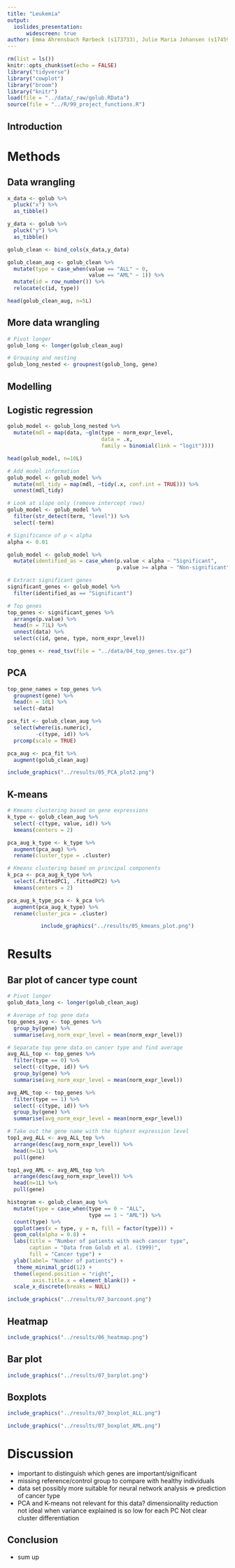```yaml
---
title: "Leukemia"
output: 
  ioslides_presentation:
      widescreen: true
author: Emma Ahrensbach Rørbeck (s173733), Julie Maria Johansen (s174595), Simone Majken Stegenborg-Grathwohl (s174596) and Charlotte Würtzen (s174564)
--- 
```


<style>
.forceBreak { -webkit-column-break-after: always; break-after: column; }
</style>

```r
rm(list = ls())
knitr::opts_chunk$set(echo = FALSE)
library("tidyverse")
library("cowplot")
library("broom")
library("knitr")
load(file = "../data/_raw/golub.RData")
source(file = "../R/99_project_functions.R")
```


## Introduction


# Methods

## Data wrangling {.smaller}

```r
x_data <- golub %>% 
  pluck("x") %>% 
  as_tibble()

y_data <- golub %>% 
  pluck("y") %>% 
  as_tibble()

golub_clean <- bind_cols(x_data,y_data)

golub_clean_aug <- golub_clean %>% 
  mutate(type = case_when(value == "ALL" ~ 0,
                          value == "AML" ~ 1)) %>% 
  mutate(id = row_number()) %>% 
  relocate(c(id, type))

```

```r
head(golub_clean_aug, n=5L)
```


## More data wrangling 
```r
# Pivot longer 
golub_long <- longer(golub_clean_aug)

# Grouping and nesting 
golub_long_nested <- groupnest(golub_long, gene)
```

## Modelling

## Logistic regression

```r
golub_model <- golub_long_nested %>%
  mutate(mdl = map(data, ~glm(type ~ norm_expr_level,
                              data = .x,
                              family = binomial(link = "logit"))))

```

```r
head(golub_model, n=10L)
```

```r
# Add model information
golub_model <- golub_model %>%
  mutate(mdl_tidy = map(mdl, ~tidy(.x, conf.int = TRUE))) %>% 
  unnest(mdl_tidy)

# Look at slope only (remove intercept rows)
golub_model <- golub_model %>% 
  filter(str_detect(term, "level")) %>% 
  select(-term)

# Significance of p < alpha
alpha <- 0.01

golub_model <- golub_model %>% 
  mutate(identified_as = case_when(p.value < alpha ~ "Significant",
                                   p.value >= alpha ~ "Non-significant"))

# Extract significant genes
significant_genes <- golub_model %>% 
  filter(identified_as == "Significant")

# Top genes
top_genes <- significant_genes %>% 
  arrange(p.value) %>% 
  head(n = 71L) %>% 
  unnest(data) %>% 
  select(c(id, gene, type, norm_expr_level))

```

```r
top_genes <- read_tsv(file = "../data/04_top_genes.tsv.gz")

```



## PCA {.columns-2 .smaller}


```r
top_gene_names = top_genes %>% 
  groupnest(gene) %>% 
  head(n = 10L) %>% 
  select(-data)
```

```r
pca_fit <- golub_clean_aug %>% 
  select(where(is.numeric),
         -c(type, id)) %>% 
  prcomp(scale = TRUE)
```

```r
pca_aug <- pca_fit %>% 
  augment(golub_clean_aug)
```
<p class="forceBreak"></p>

```r
include_graphics("../results/05_PCA_plot2.png")
```


## K-means 
```r
# Kmeans clustering based on gene expressions
k_type <- golub_clean_aug %>%
  select(-c(type, value, id)) %>%
  kmeans(centers = 2)
```

```r

pca_aug_k_type <- k_type %>%
  augment(pca_aug) %>% 
  rename(cluster_type = .cluster)

```

```r
# Kmeans clustering based on principal components 
k_pca <- pca_aug_k_type %>%
  select(.fittedPC1, .fittedPC2) %>%
  kmeans(centers = 2)

```
```r
pca_aug_k_type_pca <- k_pca %>%
  augment(pca_aug_k_type) %>% 
  rename(cluster_pca = .cluster)
```

<center>
```r
include_graphics("../results/05_kmeans_plot.png")
```
></center>



# Results 

## Bar plot of cancer type count {.columns-2 .smaller}
```r
# Pivot longer 
golub_data_long <- longer(golub_clean_aug)

# Average of top gene data
top_genes_avg <- top_genes %>% 
  group_by(gene) %>% 
  summarise(avg_norm_expr_level = mean(norm_expr_level))

# Separate top gene data on cancer type and find average
avg_ALL_top <- top_genes %>% 
  filter(type == 0) %>% 
  select(-c(type, id)) %>% 
  group_by(gene) %>% 
  summarise(avg_norm_expr_level = mean(norm_expr_level)) 

avg_AML_top <- top_genes %>% 
  filter(type == 1) %>% 
  select(-c(type, id)) %>% 
  group_by(gene) %>% 
  summarise(avg_norm_expr_level = mean(norm_expr_level))

# Take out the gene name with the highest expression level
top1_avg_ALL <- avg_ALL_top %>% 
  arrange(desc(avg_norm_expr_level)) %>%
  head(n=1L) %>% 
  pull(gene)

top1_avg_AML <- avg_AML_top %>% 
  arrange(desc(avg_norm_expr_level)) %>%
  head(n=1L) %>% 
  pull(gene)

```

```r
histogram <- golub_clean_aug %>%
  mutate(type = case_when(type == 0 ~ "ALL",
                          type == 1 ~ "AML")) %>% 
  count(type) %>% 
  ggplot(aes(x = type, y = n, fill = factor(type))) +
  geom_col(alpha = 0.8) +
  labs(title = "Number of patients with each cancer type",
       caption = "Data from Golub et al. (1999)",
       fill = "Cancer type") +
  ylab(label= "Number of patients") +
   theme_minimal_grid(12) +
  theme(legend.position = "right",
        axis.title.x = element_blank()) +   
  scale_x_discrete(breaks = NULL)
```
<p class="forceBreak"></p>
```r
include_graphics("../results/07_barcount.png")
```

## Heatmap 
```r
include_graphics("../results/06_heatmap.png")
```

## Bar plot
```r
include_graphics("../results/07_barplot.png")
```

## Boxplots {.columns-2 .smaller}

```r
include_graphics("../results/07_boxplot_ALL.png")
```
<p class="forceBreak"></p>
```r
include_graphics("../results/07_boxplot_AML.png")
```

# Discussion

- important to distinguish which genes are important/significant
- missing reference/control group to compare with healthy individuals
- data set possibly more suitable for neural network analysis => prediction of cancer type
- PCA and K-means not relevant for this data? 
dimensionality reduction not ideal when variance explained is so low for each PC
Not clear cluster differentiation

## Conclusion

- sum up





